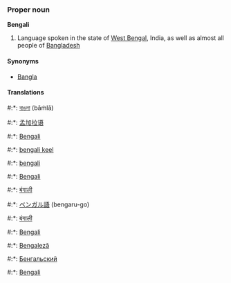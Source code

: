 ===Proper noun===
'''Bengali'''

# Language spoken in the state of [[West Bengal]], India, as well as almost all people of [[Bangladesh]]

====Synonyms====
*[[Bangla]]

====Translations====
#:*{{bn}}: [[বাঙলা]] (bāṁlā)
#:*{{ch}}: [[孟加拉语]]
#:*{{en}}: [[Bengali]]
#:*{{et}}: [[bengali keel]]
#:*{{fi}}: [[bengali]]
#:*{{fr}}: [[Bengali]]
#:*{{hi}}: [[बंगाली]]
#:*{{ja}}: [[ベンガル語]] (bengaru-go)
#:*{{ne}}: [[बंगाली]]
#:*{{pt}}: [[Bengali]]
#:*{{ro}}: [[Bengaleză]]
#:*{{ru}}: [[Бенгальский]]
#:*{{wa}}: [[Bengali]]